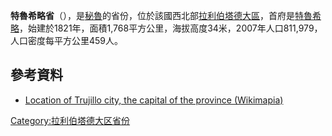 '''特魯希略省'''（{{lang-es|Provincia de Trujillo}}），是[[秘魯|秘魯]]的省份，位於該國西北部[[拉利伯塔德大區|拉利伯塔德大區]]，首府是[[特魯希略_(秘魯)|特魯希略]]，始建於1821年，面積1,768平方公里，海拔高度34米，2007年人口811,979，人口密度每平方公里459人。

==參考資料==
*[http://wikimapia.org/#lat=-8.1402065&lon=-79.0451062&z=11&l=3&m=b&search=Trujillo%20Peru Location of Trujillo city, the capital of the province (Wikimapia)]{{WebCite|url=https://www.webcitation.org/61CZ2O6Sc?url=http://wikimapia.org/#lat=-8.1402065&lon=-79.0451062&z=11&l=3&m=b&search=Trujillo%20Peru |date=20110825123910 |dateformat=iso }}

{{coord|8.117|S|79.033|W|display=title|source:eowiki}}

{{秘魯省份|state=collapsed}}
{{秘鲁行政区划小作品}}
[[Category:拉利伯塔德大区省份|Category:拉利伯塔德大区省份]]